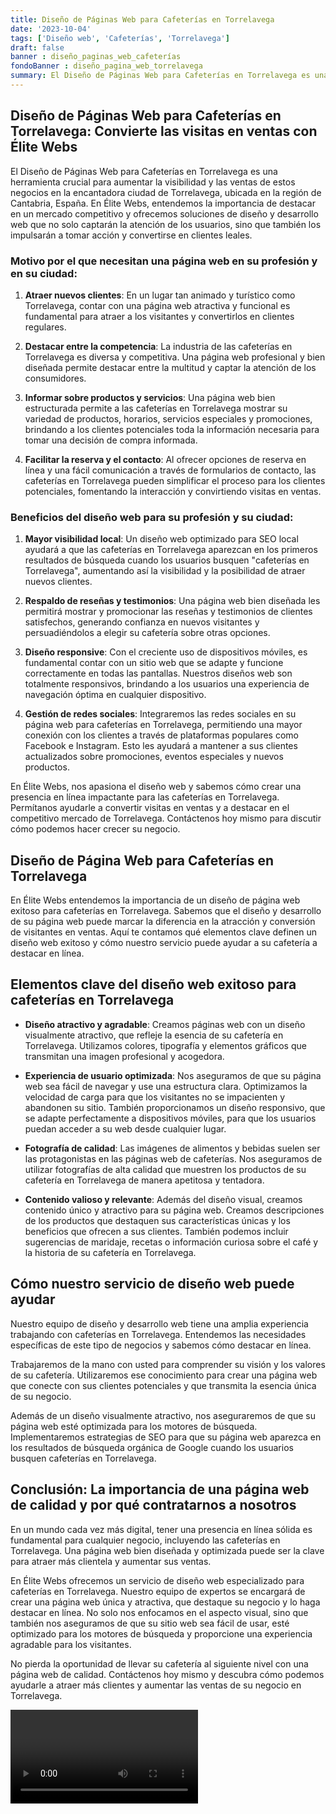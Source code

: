 ```yaml
---
title: Diseño de Páginas Web para Cafeterías en Torrelavega
date: '2023-10-04'
tags: ['Diseño web', 'Cafeterías', 'Torrelavega']
draft: false
banner : diseño_paginas_web_cafeterías
fondoBanner : diseño_pagina_web_torrelavega
summary: El Diseño de Páginas Web para Cafeterías en Torrelavega es una herramienta crucial para aumentar la visibilidad y las ventas de estos negocios en la encantadora ciudad de Torrelavega, ubicada en la región de Cantabria, España. En Élite Webs, entendemos la importancia de destacar en un mercado competitivo y ofrecemos soluciones de diseño y desarrollo web que no solo captarán la atención de los usuarios, sino que también los impulsarán a tomar acción y convertirse en clientes leales.
---
```


## Diseño de Páginas Web para Cafeterías en Torrelavega: Convierte las visitas en ventas con Élite Webs

El Diseño de Páginas Web para Cafeterías en Torrelavega es una herramienta crucial para aumentar la visibilidad y las ventas de estos negocios en la encantadora ciudad de Torrelavega, ubicada en la región de Cantabria, España. En Élite Webs, entendemos la importancia de destacar en un mercado competitivo y ofrecemos soluciones de diseño y desarrollo web que no solo captarán la atención de los usuarios, sino que también los impulsarán a tomar acción y convertirse en clientes leales.

### Motivo por el que necesitan una página web en su profesión y en su ciudad:

1. **Atraer nuevos clientes**: En un lugar tan animado y turístico como Torrelavega, contar con una página web atractiva y funcional es fundamental para atraer a los visitantes y convertirlos en clientes regulares.

2. **Destacar entre la competencia**: La industria de las cafeterías en Torrelavega es diversa y competitiva. Una página web profesional y bien diseñada permite destacar entre la multitud y captar la atención de los consumidores.

3. **Informar sobre productos y servicios**: Una página web bien estructurada permite a las cafeterías en Torrelavega mostrar su variedad de productos, horarios, servicios especiales y promociones, brindando a los clientes potenciales toda la información necesaria para tomar una decisión de compra informada.

4. **Facilitar la reserva y el contacto**: Al ofrecer opciones de reserva en línea y una fácil comunicación a través de formularios de contacto, las cafeterías en Torrelavega pueden simplificar el proceso para los clientes potenciales, fomentando la interacción y convirtiendo visitas en ventas.

### Beneficios del diseño web para su profesión y su ciudad:

1. **Mayor visibilidad local**: Un diseño web optimizado para SEO local ayudará a que las cafeterías en Torrelavega aparezcan en los primeros resultados de búsqueda cuando los usuarios busquen "cafeterías en Torrelavega", aumentando así la visibilidad y la posibilidad de atraer nuevos clientes.

2. **Respaldo de reseñas y testimonios**: Una página web bien diseñada les permitirá mostrar y promocionar las reseñas y testimonios de clientes satisfechos, generando confianza en nuevos visitantes y persuadiéndolos a elegir su cafetería sobre otras opciones.

3. **Diseño responsive**: Con el creciente uso de dispositivos móviles, es fundamental contar con un sitio web que se adapte y funcione correctamente en todas las pantallas. Nuestros diseños web son totalmente responsivos, brindando a los usuarios una experiencia de navegación óptima en cualquier dispositivo.

4. **Gestión de redes sociales**: Integraremos las redes sociales en su página web para cafeterías en Torrelavega, permitiendo una mayor conexión con los clientes a través de plataformas populares como Facebook e Instagram. Esto les ayudará a mantener a sus clientes actualizados sobre promociones, eventos especiales y nuevos productos.

En Élite Webs, nos apasiona el diseño web y sabemos cómo crear una presencia en línea impactante para las cafeterías en Torrelavega. Permítanos ayudarle a convertir visitas en ventas y a destacar en el competitivo mercado de Torrelavega. Contáctenos hoy mismo para discutir cómo podemos hacer crecer su negocio.

<GifSeo />

<Cta />

## Diseño de Página Web para Cafeterías en Torrelavega

En Élite Webs entendemos la importancia de un diseño de página web exitoso para cafeterías en Torrelavega. Sabemos que el diseño y desarrollo de su página web puede marcar la diferencia en la atracción y conversión de visitantes en ventas. Aquí te contamos qué elementos clave definen un diseño web exitoso y cómo nuestro servicio puede ayudar a su cafetería a destacar en línea.

## Elementos clave del diseño web exitoso para cafeterías en Torrelavega

- **Diseño atractivo y agradable**: Creamos páginas web con un diseño visualmente atractivo, que refleje la esencia de su cafetería en Torrelavega. Utilizamos colores, tipografía y elementos gráficos que transmitan una imagen profesional y acogedora.

- **Experiencia de usuario optimizada**: Nos aseguramos de que su página web sea fácil de navegar y use una estructura clara. Optimizamos la velocidad de carga para que los visitantes no se impacienten y abandonen su sitio. También proporcionamos un diseño responsivo, que se adapte perfectamente a dispositivos móviles, para que los usuarios puedan acceder a su web desde cualquier lugar.

- **Fotografía de calidad**: Las imágenes de alimentos y bebidas suelen ser las protagonistas en las páginas web de cafeterías. Nos aseguramos de utilizar fotografías de alta calidad que muestren los productos de su cafetería en Torrelavega de manera apetitosa y tentadora.

- **Contenido valioso y relevante**: Además del diseño visual, creamos contenido único y atractivo para su página web. Creamos descripciones de los productos que destaquen sus características únicas y los beneficios que ofrecen a sus clientes. También podemos incluir sugerencias de maridaje, recetas o información curiosa sobre el café y la historia de su cafetería en Torrelavega.

## Cómo nuestro servicio de diseño web puede ayudar

Nuestro equipo de diseño y desarrollo web tiene una amplia experiencia trabajando con cafeterías en Torrelavega. Entendemos las necesidades específicas de este tipo de negocios y sabemos cómo destacar en línea.

Trabajaremos de la mano con usted para comprender su visión y los valores de su cafetería. Utilizaremos ese conocimiento para crear una página web que conecte con sus clientes potenciales y que transmita la esencia única de su negocio.

Además de un diseño visualmente atractivo, nos aseguraremos de que su página web esté optimizada para los motores de búsqueda. Implementaremos estrategias de SEO para que su página web aparezca en los resultados de búsqueda orgánica de Google cuando los usuarios busquen cafeterías en Torrelavega.

## Conclusión: La importancia de una página web de calidad y por qué contratarnos a nosotros

En un mundo cada vez más digital, tener una presencia en línea sólida es fundamental para cualquier negocio, incluyendo las cafeterías en Torrelavega. Una página web bien diseñada y optimizada puede ser la clave para atraer más clientela y aumentar sus ventas.

En Élite Webs ofrecemos un servicio de diseño web especializado para cafeterías en Torrelavega. Nuestro equipo de expertos se encargará de crear una página web única y atractiva, que destaque su negocio y lo haga destacar en línea. No solo nos enfocamos en el aspecto visual, sino que también nos aseguramos de que su sitio web sea fácil de usar, esté optimizado para los motores de búsqueda y proporcione una experiencia agradable para los visitantes.

No pierda la oportunidad de llevar su cafetería al siguiente nivel con una página web de calidad. Contáctenos hoy mismo y descubra cómo podemos ayudarle a atraer más clientes y aumentar las ventas de su negocio en Torrelavega.

<Video />

<CtaBot job='Cafeterías' city='Torrelavega'/>

<Gmaps query='Torrelavega+españa+maps' />